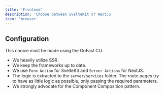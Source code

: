 ```yaml
---
title: 'Frontend'
description: 'Choose between SvelteKit or NextJS'
icon: 'browser'
---
```


## Configuration

This choice must be made using the GoFast CLI.

- We heavily utilize SSR.
- We keep the frameworks up to date.
- We use `Form Action` for SvelteKit and `Server Actions` for NextJS.
- The logic is extracted to the `server/services` folder. The route pages try to have as little logic as possible, only passing the required parameters.
- We strongly advocate for the Component Composition pattern.

